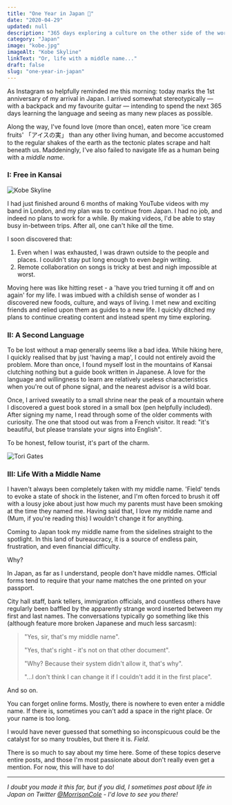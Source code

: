```yaml
---
title: "One Year in Japan 🎌"
date: "2020-04-29"
updated: null
description: "365 days exploring a culture on the other side of the world."
category: "Japan"
image: "kobe.jpg"
imageAlt: "Kobe Skyline"
linkText: "Or, life with a middle name..."
draft: false
slug: "one-year-in-japan"
---
```


As Instagram so helpfully reminded me this morning: today marks the 1st
anniversary of my arrival in Japan. I arrived somewhat stereotypically — with a
backpack and my favourite guitar — intending to spend the next 365 days learning
the language and seeing as many new places as possible.

Along the way, I've found love (more than once), eaten more 'ice cream fruits'
「アイスの実」 than any other living human, and become accustomed to the regular
shakes of the earth as the tectonic plates scrape and halt beneath us.
Maddeningly, I've also failed to navigate life as a human being with a _middle
name_.

### I: Free in Kansai

![Kobe Skyline](./kobe_skyline.jpg)

I had just finished around 6 months of making YouTube videos with my band in
London, and my plan was to continue from Japan. I had no job, and indeed no
plans to work for a while. By making videos, I'd be able to stay busy in-between
trips. After all, one can't hike _all_ the time.

I soon discovered that:

1. Even when I was exhausted, I was drawn outside to the people and places. I
   couldn't stay put long enough to even _begin_ writing.
2. Remote collaboration on songs is tricky at best and nigh impossible at worst.

Moving here was like hitting reset - a 'have you tried turning it off and on
again' for my life. I was imbued with a childish sense of wonder as I discovered
new foods, culture, and ways of living. I met new and exciting friends and
relied upon them as guides to a new life. I quickly ditched my plans to continue
creating content and instead spent my time exploring.

### II: A Second Language

To be lost without a map generally seems like a bad idea. While hiking here, I
quickly realised that by just 'having a map', I could not entirely avoid the
problem. More than once, I found myself lost in the mountains of Kansai
clutching nothing but a guide book written in Japanese. A love for the language
and willingness to learn are relatively useless characteristics when you're out
of phone signal, and the nearest advisor is a wild boar.

Once, I arrived sweatily to a small shrine near the peak of a mountain where I
discovered a guest book stored in a small box (pen helpfully included). After
signing my name, I read through some of the older comments with curiosity. The
one that stood out was from a French visitor. It read: "it's beautiful, but
please translate your signs into English".

To be honest, fellow tourist, it's part of the charm.

![Tori Gates](./gates.jpg)

### III: Life With a Middle Name

I haven't always been completely taken with my middle name. 'Field' tends to
evoke a state of shock in the listener, and I'm often forced to brush it off
with a lousy joke about just how much my parents must have been smoking at the
time they named me. Having said that, I love my middle name and (Mum, if you're
reading this) I wouldn't change it for anything.

Coming to Japan took my middle name from the sidelines straight to the
spotlight. In this land of bureaucracy, it is a source of endless pain,
frustration, and even financial difficulty.

Why?

In Japan, as far as I understand, people don't have middle names. Official forms
tend to require that your name matches the one printed on your passport.

City hall staff, bank tellers, immigration officials, and countless others have
regularly been baffled by the apparently strange word inserted between my first
and last names. The conversations typically go something like this (although
feature more broken Japanese and much less sarcasm):

> "Yes, sir, that's my middle name".
>
> "Yes, that's right - it's not on that other document".
>
> "Why? Because their system didn't allow it, that's why".
>
> "...I don't think I can change it if I couldn't add it in the first place".

And so on.

You can forget online forms. Mostly, there is nowhere to even enter a middle
name. If there is, sometimes you can't add a space in the right place. Or your
name is too long.

I would have never guessed that something so inconspicuous could be the catalyst
for so many troubles, but there it is. _Field_.

There is so much to say about my time here. Some of these topics deserve entire
posts, and those I'm most passionate about don't really even get a mention. For
now, this will have to do!

---

_I doubt you made it this far, but if you did, I sometimes post about life in
Japan on Twitter [@MorrisonCole](https://twitter.com/morrisoncole) - I'd love to
see you there!_
